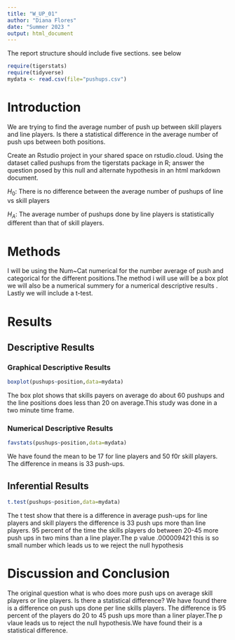 ```yaml
---
title: "W_UP_01"
author: "Diana Flores"
date: "Summer 2023 "
output: html_document
---
```




The report structure should include five sections.  see below



```r
require(tigerstats)
require(tidyverse)
mydata <- read.csv(file="pushups.csv")
```

# Introduction

<!--In this section you explain what you are trying to show. Where did the data come from? What is the research or other question you are trying to answer?!-->

We are trying to find the average number of push up between skill players and line players. Is there a statistical difference in the average number of push ups between both positions.


Create an Rstudio project in your shared space on rstudio.cloud.  Using the dataset called pushups from the tigerstats package in R; answer the question posed by this null and alternate hypothesis in an html markdown document.

$H_0$: There is no difference between the average number of pushups of line vs skill players

$H_A$: The average number of pushups done by line players is statistically different than that of skill players.

# Methods

I will be using the Num~Cat numerical for the number average of push and categorical for the different positions.The method i will use will be a box plot we will also be a numerical summery for a numerical descriptive results . Lastly we will include a t-test.


<!--Decide on your methods: use "variable analysis" or other appropriate descriptors. Make sure to choose at least one graphical method and at least one numerical method.!-->

# Results

<!--Divide this section into two sub-sections: One for your descriptive results and one for your inferential results.!-->

## Descriptive Results

### Graphical Descriptive Results

```r
boxplot(pushups~position,data=mydata)
```

The box plot shows that skills payers on average do about 60 pushups and the line positions does less than 20 on average.This study was done in a two minute time frame.

### Numerical Descriptive Results

<!--Numerical results go here. Use the numerical results to describe the patterns if any that exist in the data as focused toward the research question!-->

```r
favstats(pushups~position,data=mydata)
```

We have found the mean to be 17 for line players and 50 f0r skill players. The difference in means is 33 push-ups.

## Inferential Results

<!--State hypothesis clearly. Make sure your discussion of the inferential test covers all the aspects that the test output produces, such as test statistic, p-value etc. Make a decision about the null hypothesis, explain the assumptions on which the selected test/procedure was based, and why the chosen procedure satisfys the assumptions and is appropriate to answer the research question!-->

```r
t.test(pushups~position,data=mydata)
```


The t test show that there is a difference in average push-ups for line players and skill players the difference is 33 push ups more than line players. 95 percent of the time the skills players do between 20-45 more push ups in two mins than a line player.The p value .000009421 this is so small number which leads us to  we reject the null hypothesis 


# Discussion and Conclusion

<!--Discussion and conclusion here. If you found a relationship be sure to consider whether the relationship occurs because one of the variavbles causes the other, or whether they perhasps are related for some other reason. Watch the chapter 6 videos from the GeorgeTown videos collection.!-->



The original question what is who does more push ups on average skill players or line players. Is there a statistical difference? We have found there is a difference on push ups done per line skills players. The difference is 95 percent of the players do 20 to 45 push ups  more than a liner player.The p vlaue leads us to reject the null hypothesis.We have found their is a statistical difference. 
